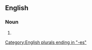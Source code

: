 ==English==

===Noun===
{{head|en|noun plural form}}

# {{plural of|abruptness|lang=en}}

[[Category:English plurals ending in "-es"]]
